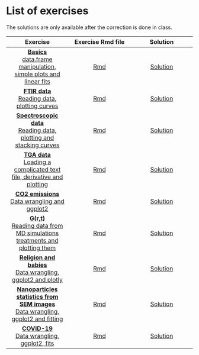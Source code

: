 # List of exercises

The solutions are only available after the correction is done in class.

| Exercise | Exercise Rmd file | Solution |
|:-:|:-:|:-:|
| [**Basics**<br>data.frame manipulation, simple plots and linear fits](Exo/plot0/exercise.html) | <a href="Exo/plot0/exo.Rmd" download target="_blank">Rmd</a> | [Solution](Exo/plot0/solution.html)|
| [**FTIR data**<br>Reading data, plotting curves](Exo/FTIR/exercise.html) | <a href="Exo/FTIR/exo.Rmd" download target="_blank">Rmd</a> | [Solution](Exo/FTIR/solution.html)|
| [**Spectroscopic data**<br>Reading data, plotting and stacking curves](Exo/spectro/exercise.html) | <a href="Exo/spectro/exo.Rmd" download target="_blank">Rmd</a> | [Solution](Exo/spectro/solution.html)|
| [**TGA data**<br>Loading a complicated text file, derivative and plotting](Exo/tga/exercise.html) | <a href="Exo/tga/exo.Rmd" download target="_blank">Rmd</a> | [Solution](Exo/tga/solution.html)|
| [**CO2 emissions**<br>Data wrangling and ggplot2](Exo/co2/exercise.html) | <a href="Exo/co2/exo.Rmd" download target="_blank">Rmd</a> | [Solution](Exo/co2/solution.html)|
| [**G(r,t)**<br>Reading data from MD simulations treatments and plotting them](Exo/Grt/exercise.html) | <a href="Exo/Grt/exo.Rmd" download target="_blank">Rmd</a> | [Solution](Exo/Grt/solution.html)|
| [**Religion and babies**<br>Data wrangling, ggplot2 and plotly](Exo/religion_babies/exercise.html) | <a href="Exo/religion_babies/exo.Rmd" download target="_blank">Rmd</a> | [Solution](Exo/religion_babies/solution.html)|
| [**Nanoparticles statistics from SEM images**<br>Data wrangling, ggplot2 and fitting](Exo/SEM_particles/exercise.html) | <a href="Exo/SEM_particles/exo.Rmd" download target="_blank">Rmd</a> | [Solution](Exo/SEM_particles/solution.html)|
| [**COVID-19**<br>Data wrangling, ggplot2, fits](Exo/covid/exercise.html) | <a href="Exo/covid/exo.Rmd" download target="_blank">Rmd</a> | [Solution](Exo/covid/solution.html)|

